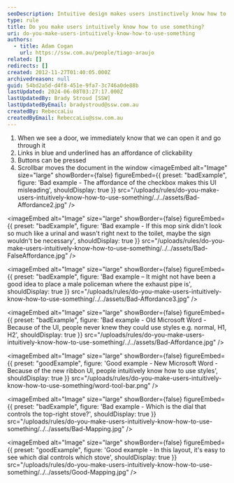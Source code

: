 ```yaml
---
seoDescription: Intuitive design makes users instinctively know how to use a product or system by leveraging affordances and clear visual cues.
type: rule
title: Do you make users intuitively know how to use something?
uri: do-you-make-users-intuitively-know-how-to-use-something
authors:
  - title: Adam Cogan
    url: https://ssw.com.au/people/tiago-araujo
related: []
redirects: []
created: 2012-11-27T01:40:05.000Z
archivedreason: null
guid: 54bd2a5d-d4f8-451e-9fa7-3c746a0de88b
lastUpdated: 2024-06-08T03:27:17.000Z
lastUpdatedBy: Brady Stroud [SSW]
lastUpdatedByEmail: bradystroud@ssw.com.au
createdBy: RebeccaLiu
createdByEmail: RebeccaLiu@ssw.com.au
---
```


1. When we see a door, we immediately know that we can open it and go through it
2. Links in blue and underlined has an affordance of clickability
3. Buttons can be pressed
4. Scrollbar moves the document in the window
<imageEmbed
  alt="Image"
  size="large"
  showBorder={false}
  figureEmbed={{
    preset: "badExample",
    figure: 'Bad example - The affordance of the checkbox makes this UI misleading',
    shouldDisplay: true
  }}
  src="/uploads/rules/do-you-make-users-intuitively-know-how-to-use-something/../../assets/Bad-Affordance2.jpg"
/>

<imageEmbed
  alt="Image"
  size="large"
  showBorder={false}
  figureEmbed={{
    preset: "badExample",
    figure: 'Bad example - If this mop sink didn\'t look so much like a urinal and wasn\'t right next to the toilet, maybe the sign wouldn\'t be necessary',
    shouldDisplay: true
  }}
  src="/uploads/rules/do-you-make-users-intuitively-know-how-to-use-something/../../assets/Bad-FalseAffordance.jpg"
/>

<imageEmbed
  alt="Image"
  size="large"
  showBorder={false}
  figureEmbed={{
    preset: "badExample",
    figure: 'Bad example – It might not have been a good idea to place a male policeman where the exhaust pipe is',
    shouldDisplay: true
  }}
  src="/uploads/rules/do-you-make-users-intuitively-know-how-to-use-something/../../assets/Bad-Affordance3.jpg"
/>

<imageEmbed
  alt="Image"
  size="large"
  showBorder={false}
  figureEmbed={{
    preset: "badExample",
    figure: 'Bad example - Old Microsoft Word - Because of the UI, people never knew they could use styles e.g. normal, H1, H2',
    shouldDisplay: true
  }}
  src="/uploads/rules/do-you-make-users-intuitively-know-how-to-use-something/../../assets/Bad-Affordance.jpg"
/>

<imageEmbed
  alt="Image"
  size="large"
  showBorder={false}
  figureEmbed={{
    preset: "goodExample",
    figure: 'Good example - New Microsoft Word - Because of the new ribbon UI, people intuitively know how to use styles',
    shouldDisplay: true
  }}
  src="/uploads/rules/do-you-make-users-intuitively-know-how-to-use-something/word-tool-bar.png"
/>

<imageEmbed
  alt="Image"
  size="large"
  showBorder={false}
  figureEmbed={{
    preset: "badExample",
    figure: 'Bad example - Which is the dial that controls the top-right stove?',
    shouldDisplay: true
  }}
  src="/uploads/rules/do-you-make-users-intuitively-know-how-to-use-something/../../assets/Bad-Mapping.jpg"
/>

<imageEmbed
  alt="Image"
  size="large"
  showBorder={false}
  figureEmbed={{
    preset: "goodExample",
    figure: 'Good example - In this layout, it\'s easy to see which dial controls which stove',
    shouldDisplay: true
  }}
  src="/uploads/rules/do-you-make-users-intuitively-know-how-to-use-something/../../assets/Good-Mapping.jpg"
/>

